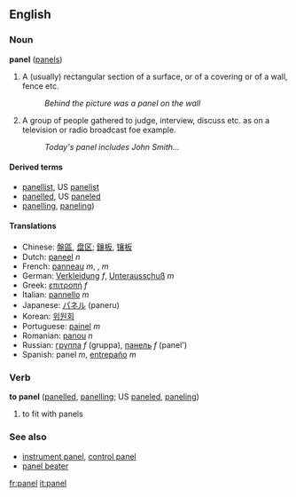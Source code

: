 ==English==
===Noun===
'''panel''' ([[panels]])

#A (usually) rectangular section of a surface, or of a covering or of a wall, fence etc.
#:''Behind the picture was a panel on the wall''
#A group of people gathered to judge, interview, discuss etc. as on a television or radio broadcast foe example.
#:''Today's panel includes John Smith...''

====Derived terms====
*[[panellist]], US [[panelist]]
*[[panelled]], US [[paneled]]
*[[panelling]], [[paneling]])

====Translations====
*Chinese: [[盤區]], [[盘区]]; [[鑲板]], [[镶板]]
*Dutch: [[paneel]] ''n''
*French: [[panneau]] ''m'', , ''m''
*German: [[Verkleidung]] ''f'', [[Unterausschuß]] ''m''
*Greek: [[επιτροπή]] ''f''
*Italian: [[pannello]] ''m''
*Japanese: [[パネル]] (paneru)
*Korean: [[위원회]]
*Portuguese: [[painel]] ''m''
*Romanian: [[panou]] ''n''
*Russian: [[группа]] ''f'' (gruppa), [[панель]] ''f'' (panel')
*Spanish: panel ''m'', [[entrepaño]] ''m''

===Verb===
'''to panel''' ([[panelled]], [[panelling]]; US [[paneled]], [[paneling]])

#to fit with panels

===See also===
*[[instrument panel]], [[control panel]]
*[[panel beater]]

[[fr:panel]]
[[it:panel]]
